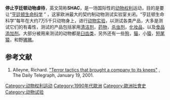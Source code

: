 '''停止亨廷顿动物虐待'''，英文简称'''SHAC'''，是一场国际性的[[动物权利|动物权利]]运动，目的是要让“[http://en.wikipedia.org/wiki/Huntingdon_Life_Sciences 亨廷顿生命科学] {{Wayback|url=http://en.wikipedia.org/wiki/Huntingdon_Life_Sciences |date=20201116164919 }}”{{ref|rsf280}}
，这家欧洲最大的契约制动物测试实验室关闭。“亨廷顿生命科学”每年在大约7万5千只动物身上，进行[[动物实验|动物实验]]，以测试各类产品，大多是测试它们的有毒性，测试的产品包括家用[[清洁剂|清洁剂]]，[[药物|药物]]，[[杀虫剂|杀虫剂]]，[[化妆品|化妆品]]，以及[[食品添加剂|食品添加剂]]。大部分被用来测试的动物都是[[臼齿类|臼齿类]]，另外还有一些[[狗|狗]]，[[猫|猫]]，小[[猿|猿]]，[[短尾猿|短尾猿]]，和野[[狒狒|狒狒]]。

==参考文献==
# {{note|rsf280}} Alleyne, Richard. [http://www.telegraph.co.uk/news/main.jhtml?xml=/news/2001/01/19/ncam119.xml "Terror tactics that brought a company to its knees"] {{Wayback|url=http://www.telegraph.co.uk/news/main.jhtml?xml=%2Fnews%2F2001%2F01%2F19%2Fncam119.xml |date=20080421124810 }}, The Daily Telegraph, January 19, 2001.<references/>

[[Category:动物权利运动|Category:动物权利运动]]
[[Category:1990年代歐洲|Category:1990年代歐洲]]
[[Category:歐洲社會史|Category:歐洲社會史]]
[[Category:动物试验|Category:动物试验]]